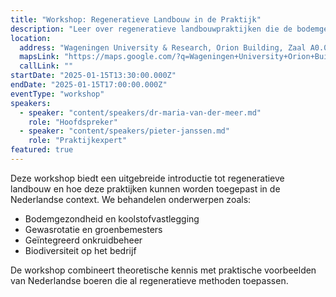 ```yaml
---
title: "Workshop: Regeneratieve Landbouw in de Praktijk"
description: "Leer over regeneratieve landbouwpraktijken die de bodemgezondheid herstellen en de biodiversiteit bevorderen."
location:
  address: "Wageningen University & Research, Orion Building, Zaal A0.05"
  mapsLink: "https://maps.google.com/?q=Wageningen+University+Orion+Building"
  callLink: ""
startDate: "2025-01-15T13:30:00.000Z"
endDate: "2025-01-15T17:00:00.000Z"
eventType: "workshop"
speakers:
  - speaker: "content/speakers/dr-maria-van-der-meer.md"
    role: "Hoofdspreker"
  - speaker: "content/speakers/pieter-janssen.md"
    role: "Praktijkexpert"
featured: true
---
```


Deze workshop biedt een uitgebreide introductie tot regeneratieve landbouw en hoe deze praktijken kunnen worden toegepast in de Nederlandse context. We behandelen onderwerpen zoals:

- Bodemgezondheid en koolstofvastlegging
- Gewasrotatie en groenbemesters
- Geïntegreerd onkruidbeheer
- Biodiversiteit op het bedrijf

De workshop combineert theoretische kennis met praktische voorbeelden van Nederlandse boeren die al regeneratieve methoden toepassen.
